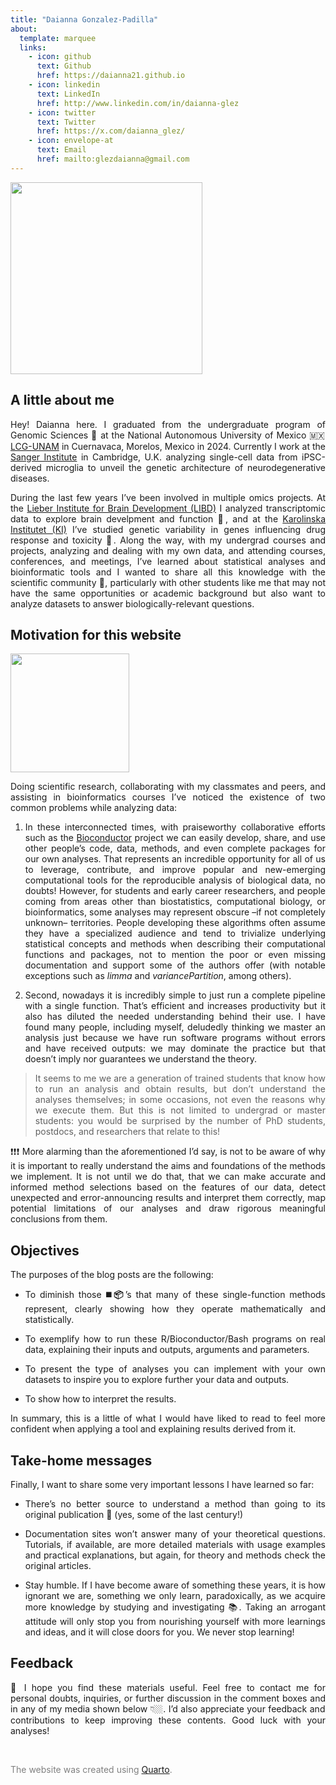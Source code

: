 ```yaml
---
title: "Daianna Gonzalez-Padilla"
about: 
  template: marquee
  links: 
    - icon: github
      text: Github
      href: https://daianna21.github.io
    - icon: linkedin
      text: LinkedIn
      href: http://www.linkedin.com/in/daianna-glez
    - icon: twitter
      text: Twitter
      href: https://x.com/daianna_glez/
    - icon: envelope-at
      text: Email
      href: mailto:glezdaianna@gmail.com
---
```


![](images/Headshot_photo_DGP-modified.png){fig-align="center" width="307"}

## **A little about me**

::: {style="text-align: justify"}
Hey! Daianna here. I graduated from the undergraduate program of Genomic Sciences 🧬 at the National Autonomous University of Mexico 🇲🇽 [LCG-UNAM](https://www.lcg.unam.mx/#general) in Cuernavaca, Morelos, Mexico in 2024. Currently I work at the [Sanger Institute](https://www.sanger.ac.uk/group/trynka-group/) in Cambridge, U.K. analyzing single-cell data from iPSC-derived microglia to unveil the genetic architecture of neurodegenerative diseases.

During the last few years I've been involved in multiple omics projects. At the [Lieber Institute for Brain Development (LIBD)](https://www.libd.org) I analyzed transcriptomic data to explore brain develpment and function 🧠, and at the [Karolinska Institutet (KI)](https://ki.se/en) I've studied genetic variability in genes influencing drug response and toxicity 💊. Along the way, with my undergrad courses and projects, analyzing and dealing with my own data, and attending courses, conferences, and meetings, I’ve learned about statistical analyses and bioinformatic tools and I wanted to share all this knowledge with the scientific community 👥, particularly with other students like me that may not have the same opportunities or academic background but also want to analyze datasets to answer biologically-relevant questions. 
:::

## **Motivation for this website**

![](images/logo.png){fig-align="center" width="190"}

::: {style="text-align: justify"}
Doing scientific research, collaborating with my classmates and peers, and assisting in bioinformatics courses I’ve noticed the existence of two common problems while analyzing data:

1.  In these interconnected times, with praiseworthy collaborative efforts such as the [Bioconductor](https://www.bioconductor.org) project we can easily develop, share, and use other people’s code, data, methods, and even complete packages for our own analyses. That represents an incredible opportunity for all of us to leverage, contribute, and improve popular and new-emerging computational tools for the reproducible analysis of biological data, no doubts! However, for students and early career researchers, and people coming from areas other than biostatistics, computational biology, or bioinformatics, some analyses may represent obscure –if not completely unknown– territories. People developing these algorithms often assume they have a specialized audience and tend to trivialize underlying statistical concepts and methods when describing their computational functions and packages, not to mention the poor or even missing documentation and support some of the authors offer (with notable exceptions such as *limma* and *variancePartition*, among others). 

2.  Second, nowadays it is incredibly simple to just run a complete pipeline with a single function. That’s efficient and increases productivity but it also has diluted the needed understanding behind their use. I have found many people, including myself, deludedly thinking we master an analysis just because we have run software programs without errors and have received outputs: we may dominate the practice but that doesn’t imply nor guarantees we understand the theory. 

> It seems to me we are a generation of trained students that know how to run an analysis and obtain results, but don’t understand the analyses themselves; in some occasions, not even the reasons why we execute them. But this is not limited to undergrad or master students: you would be surprised by the number of PhD students, postdocs, and researchers that relate to this!

❗️❗️❗️ More alarming than the aforementioned I’d say, is not to be aware of why it is important to really understand the aims and foundations of the methods we implement. It is not until we do that, that we can make accurate and informed method selections based on the features of our data, detect unexpected and error-announcing results and interpret them correctly, map potential limitations of our analyses and draw rigorous meaningful conclusions from them. 
:::

## **Objectives**

::: {style="text-align: justify"}
The purposes of the blog posts are the following:

-   To diminish those ◼️**📦**'s that many of these single-function methods represent, clearly showing how they operate mathematically and statistically.

-   To exemplify how to run these R/Bioconductor/Bash programs on real data, explaining their inputs and outputs, arguments and parameters. 

-   To present the type of analyses you can implement with your own datasets to inspire you to explore further your data and outputs. 

-   To show how to interpret the results.

In summary, this is a little of what I would have liked to read to feel more confident when applying a tool and explaining results derived from it. 
:::

## **Take-home messages**

::: {style="text-align: justify"}
Finally, I want to share some very important lessons I have learned so far:  

-   There’s no better source to understand a method than going to its original publication 📑 (yes, some of the last century!) 

-   Documentation sites won’t answer many of your theoretical questions. Tutorials, if available, are more detailed materials with usage examples and practical explanations, but again, for theory and methods check the original articles.

-   Stay humble. If I have become aware of something these years, it is how ignorant we are, something we only learn, paradoxically, as we acquire more knowledge by studying and investigating 📚. Taking an arrogant attitude will only stop you from nourishing yourself with more learnings and ideas, and it will close doors for you. We never stop learning!
:::

## **Feedback**

::: {style="text-align: justify"}
💬 I hope you find these materials useful. Feel free to contact me for personal doubts, inquiries, or further discussion in the comment boxes and in any of my media shown below 👇🏼. I’d also appreciate your feedback and contributions to keep improving these contents. Good luck with your analyses!
:::

\

::: {style="color:gray"}
The website was created using [Quarto](https://quarto.org/).
:::
